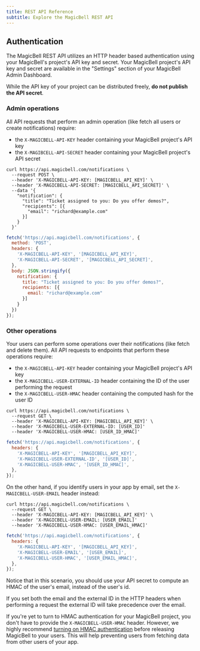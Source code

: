 ```yaml
---
title: REST API Reference
subtitle: Explore the MagicBell REST API
---
```


## Authentication

The MagicBell REST API utilizes an HTTP header based authentication using your
MagicBell's project's API key and secret. Your MagicBell project's API key and
secret are available in the "Settings" section of your MagicBell Admin
Dashboard.

While the API key of your project can be distributed freely, **do not publish
the API secret**.

### Admin operations

All API requests that perform an admin operation (like fetch all users or create
notifications) require:

- the `X-MAGICBELL-API-KEY` header containing your MagicBell project's API key
- the `X-MAGIBCELL-API-SECRET` header containing your MagicBell project's API secret

<Tabs>

```curl title=cURL hideHeader noTopBorderRadius
curl https://api.magicbell.com/notifications \
  --request POST \
  --header 'X-MAGICBELL-API-KEY: [MAGICBELL_API_KEY]' \
  --header 'X-MAGICBELL-API-SECRET: [MAGICBELL_API_SECRET]' \
  --data '{
    "notification": {
      "title": "Ticket assigned to you: Do you offer demos?",
      "recipients": [{
        "email": "richard@example.com"
      }]
    }
  }'
```

```javascript title=JAVASCRIPT hideHeader noTopBorderRadius
fetch('https://api.magicbell.com/notifications', {
  method: 'POST',
  headers: {
    'X-MAGICBELL-API-KEY', '[MAGICBELL_API_KEY]',
    'X-MAGICBELL-API-SECRET', '[MAGICBELL_API_SECRET]',
  },
  body: JSON.stringify({
    notification: {
      title: "Ticket assigned to you: Do you offer demos?",
      recipients: [{
        email: "richard@example.com"
      }]
    }
  })
});
```

</Tabs>

### Other operations

Your users can perform some operations over their notifications (like fetch and
delete them). All API requests to endpoints that perform these operations
require:

- the `X-MAGICBELL-API-KEY` header containing your MagicBell project's API key
- the `X-MAGICBELL-USER-EXTERNAL-ID` header containing the ID of the user performing the request
- the `X-MAGICBELL-USER-HMAC` header containing the computed hash for the user ID

<Tabs>

```curl title=cURL hideHeader noTopBorderRadius
curl https://api.magicbell.com/notifications \
  --request GET \
  --header 'X-MAGICBELL-API-KEY: [MAGICBELL_API_KEY]' \
  --header 'X-MAGICBELL-USER-EXTERNAL-ID: [USER_ID]'
  --header 'X-MAGICBELL-USER-HMAC: [USER_ID_HMAC]'
```

```javascript title=JAVASCRIPT hideHeader noTopBorderRadius
fetch('https://api.magicbell.com/notifications', {
  headers: {
    'X-MAGICBELL-API-KEY', '[MAGICBELL_API_KEY]',
    'X-MAGICBELL-USER-EXTERNAL-ID', '[USER_ID]',
    'X-MAGICBELL-USER-HMAC', '[USER_ID_HMAC]',
  },
});
```

</Tabs>

On the other hand, if you identify users in your app by email, set the
`X-MAGICBELL-USER-EMAIL` header instead:

<Tabs>

```curl title=cURL hideHeader noTopBorderRadius
curl https://api.magicbell.com/notifications \
  --request GET \
  --header 'X-MAGICBELL-API-KEY: [MAGICBELL_API_KEY]' \
  --header 'X-MAGICBELL-USER-EMAIL: [USER_EMAIL]'
  --header 'X-MAGICBELL-USER-HMAC: [USER_EMAIL_HMAC]'
```

```javascript title=JAVASCRIPT hideHeader noTopBorderRadius
fetch('https://api.magicbell.com/notifications', {
  headers: {
    'X-MAGICBELL-API-KEY', '[MAGICBELL_API_KEY]',
    'X-MAGICBELL-USER-EMAIL', '[USER_EMAIL]',
    'X-MAGICBELL-USER-HMAC', '[USER_EMAIL_HMAC]',
  },
});
```

</Tabs>

Notice that in this scenario, you should use your API secret to compute an HMAC
of the user's email, instead of the user's id.

If you set both the email and the external ID in the HTTP headers when
performing a request the external ID will take precedence over the email.

If you're yet to turn to HMAC authentication for your MagicBell project, you
don't have to provide the `X-MAGICBELL-USER-HMAC` header. However, we highly
recommend [turning on HMAC authentication](/docs/turn-on-hmac-authentication)
before releasing MagicBell to your users. This will help preventing users from
fetching data from other users of your app.
